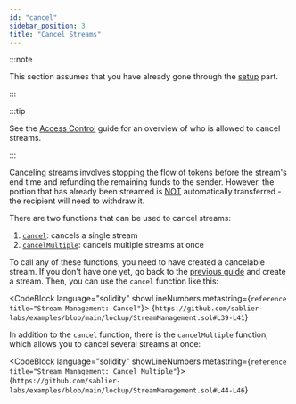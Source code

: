 ```yaml
---
id: "cancel"
sidebar_position: 3
title: "Cancel Streams"
---
```



:::note

This section assumes that you have already gone through the [setup](/guides/lockup/examples/stream-management/setup)
part.

:::

:::tip

See the [Access Control](/reference/lockup/access-control) guide for an overview of who is allowed to cancel streams.

:::

Canceling streams involves stopping the flow of tokens before the stream's end time and refunding the remaining funds to
the sender. However, the portion that has already been streamed is <ins>NOT</ins> automatically transferred - the
recipient will need to withdraw it.

There are two functions that can be used to cancel streams:

1. [`cancel`](/reference/lockup/contracts/contract.SablierLockup#cancel): cancels a single stream
2. [`cancelMultiple`](/reference/lockup/contracts/contract.SablierLockup#cancelmultiple): cancels multiple
   streams at once

To call any of these functions, you need to have created a cancelable stream. If you don't have one yet, go back to the
[previous guide](/guides/lockup/examples/create-stream/lockup-linear) and create a stream. Then, you can use the
`cancel` function like this:

<CodeBlock language="solidity" showLineNumbers metastring={`reference title="Stream Management: Cancel"`}>
  {`https://github.com/sablier-labs/examples/blob/main/lockup/StreamManagement.sol#L39-L41`}
</CodeBlock>

In addition to the `cancel` function, there is the `cancelMultiple` function, which allows you to cancel several streams
at once:

<CodeBlock language="solidity" showLineNumbers metastring={`reference title="Stream Management: Cancel Multiple"`}>
  {`https://github.com/sablier-labs/examples/blob/main/lockup/StreamManagement.sol#L44-L46`}
</CodeBlock>
